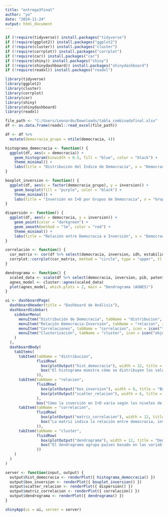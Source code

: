 ---
title: "entrega3final"
author: "yo"
date: "2024-11-24"
output: html_document
---

```{r}
if (!require(tidyverse)) install.packages("tidyverse")
if (!require(ggplot2)) install.packages("ggplot2")
if (!require(cluster)) install.packages("cluster")
if (!require(corrplot)) install.packages("corrplot")
if (!require(car)) install.packages("car")
if (!require(shiny)) install.packages("shiny")
if (!require(shinydashboard)) install.packages("shinydashboard")
if (!require(readxl)) install.packages("readxl")

library(tidyverse)
library(ggplot2)
library(cluster)
library(corrplot)
library(car)
library(shiny)
library(shinydashboard)
library(readxl)

file_path <- "C:/Users/Leonardo/Downloads/tabla_combinadafinal.xlsx"
df <- as.data.frame(readxl::read_excel(file_path))

df <- df %>%
  mutate(democracia_grupo = ntile(democracia, 4))

histograma_democracia <- function() {
  ggplot(df, aes(x = democracia)) +
    geom_histogram(binwidth = 0.5, fill = "blue", color = "black") +
    theme_minimal() +
    labs(title = "Distribución del Índice de Democracia", x = "Democracia", y = "Frecuencia")
}

boxplot_inversion <- function() {
  ggplot(df, aes(x = factor(democracia_grupo), y = inversion)) +
    geom_boxplot(fill = "purple", color = "black") +
    theme_minimal() +
    labs(title = "Inversión en I+D por Grupos de Democracia", x = "Grupo de Democracia (Cuartiles)", y = "Inversión (% PIB)")
}

dispersión <- function() {
  ggplot(df, aes(x = democracia, y = inversion)) +
    geom_point(color = "darkgreen") +
    geom_smooth(method = "lm", color = "red") +
    theme_minimal() +
    labs(title = "Relación entre Democracia e Inversión", x = "Democracia", y = "Inversión (% PIB)")
}

correlación <- function() {
  cor_matrix <- cor(df %>% select(democracia, inversion, idh, estabilidad, pib, patentes), use = "complete.obs")
  corrplot::corrplot(cor_matrix, method = "circle", type = "upper", tl.cex = 0.8)
}

dendrograma <- function() {
  scaled_data <- scale(df %>% select(democracia, inversion, pib, patentes))
  agnes_model <- cluster::agnes(scaled_data)
  plot(agnes_model, which.plots = 2, main = "Dendrograma (AGNES)")
}

ui <- dashboardPage(
  dashboardHeader(title = "Dashboard de Análisis"),
  dashboardSidebar(
    sidebarMenu(
      menuItem("Distribución de Democracia", tabName = "distribucion", icon = icon("chart-bar")),
      menuItem("Relación Democracia-Inversión", tabName = "relacion", icon = icon("project-diagram")),
      menuItem("Correlaciones", tabName = "correlacion", icon = icon("table")),
      menuItem("Clusterización", tabName = "cluster", icon = icon("object-group"))
    )
  ),
  dashboardBody(
    tabItems(
      tabItem(tabName = "distribucion",
              fluidRow(
                box(plotOutput("hist_democracia"), width = 12, title = "Distribución del Índice de Democracia"),
                box("El histograma muestra cómo se distribuyen los valores de democracia en los países analizados.", width = 12)
              )),
      tabItem(tabName = "relacion",
              fluidRow(
                box(plotOutput("box_inversion"), width = 6, title = "Boxplot: Inversión por Grupos de Democracia"),
                box(plotOutput("scatter_relacion"), width = 6, title = "Dispersión: Democracia vs. Inversión")
              ),
              box("Cómo la inversión en I+D varía según los niveles de democracia", width = 12)),
      tabItem(tabName = "correlacion",
              fluidRow(
                box(plotOutput("matriz_correlacion"), width = 12, title = "Matriz de Correlación"),
                box("La matriz indica la relación entre democracia, inversión y otras variables como IDH o PIB.", width = 12)
              )),
      tabItem(tabName = "cluster",
              fluidRow(
                box(plotOutput("dendrograma"), width = 12, title = "Dendrograma de Clusterización"),
                box("El dendrograma agrupa países basado en las variables de democracia, inversión y desarrollo económico.", width = 12)
              ))
    )
  )
)

server <- function(input, output) {
  output$hist_democracia <- renderPlot({ histograma_democracia() })
  output$box_inversion <- renderPlot({ boxplot_inversion() })
  output$scatter_relacion <- renderPlot({ dispersión() })
  output$matriz_correlacion <- renderPlot({ correlación() })
  output$dendrograma <- renderPlot({ dendrograma() })
}

shinyApp(ui = ui, server = server)

```

